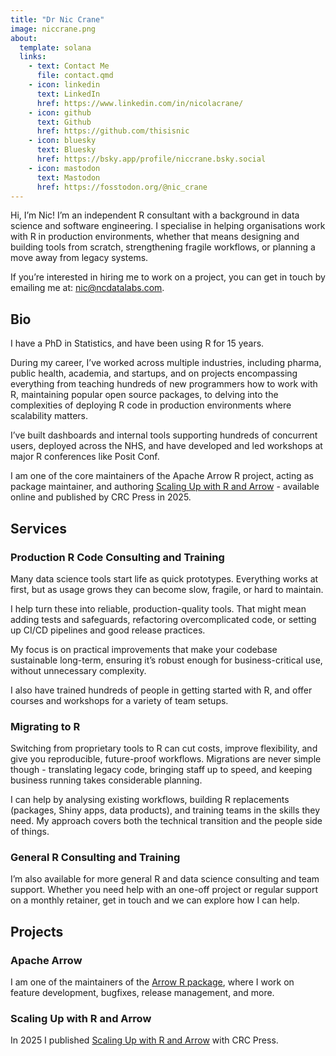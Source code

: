```yaml
---
title: "Dr Nic Crane"
image: niccrane.png
about:
  template: solana
  links:
    - text: Contact Me
      file: contact.qmd
    - icon: linkedin
      text: LinkedIn
      href: https://www.linkedin.com/in/nicolacrane/
    - icon: github
      text: Github
      href: https://github.com/thisisnic
    - icon: bluesky
      text: Bluesky
      href: https://bsky.app/profile/niccrane.bsky.social
    - icon: mastodon
      text: Mastodon
      href: https://fosstodon.org/@nic_crane
---
```


Hi, I'm Nic! I'm an independent R consultant with a background in data science and software engineering. I specialise in helping organisations work with R in production environments, whether that means designing and building tools from scratch, strengthening fragile workflows, or planning a move away from legacy systems.

If you're interested in hiring me to work on a project, you can get in touch by emailing me at: [nic@ncdatalabs.com](mailto:nic@ncdatalabs.com).

## Bio

I have a PhD in Statistics, and have been using R for 15 years.

During my career, I've worked across multiple industries, including pharma, public health, academia, and startups, and on projects encompassing everything from teaching hundreds of new programmers how to work with R, maintaining popular open source packages, to delving into the complexities of deploying R code in production environments where scalability matters.

I've built dashboards and internal tools supporting hundreds of concurrent users, deployed across the NHS, and have developed and led workshops at major R conferences like Posit Conf.

I am one of the core maintainers of the Apache Arrow R project, acting as package maintainer, and authoring [Scaling Up with R and Arrow](arrowrbook.com) - available online and published by CRC Press in 2025.

## Services

### Production R Code Consulting and Training

Many data science tools start life as quick prototypes. Everything works at first, but as usage grows they can become slow, fragile, or hard to maintain.

I help turn these into reliable, production-quality tools. That might mean adding tests and safeguards, refactoring overcomplicated code, or setting up CI/CD pipelines and good release practices.

My focus is on practical improvements that make your codebase sustainable long-term, ensuring it's robust enough for business-critical use, without unnecessary complexity.

I also have trained hundreds of people in getting started with R, and offer courses and workshops for a variety of team setups.

### Migrating to R

Switching from proprietary tools to R can cut costs, improve flexibility, and give you reproducible, future-proof workflows.  Migrations are never simple though - translating legacy code, bringing staff up to speed, and keeping business running takes considerable planning.

I can help by analysing existing workflows, building R replacements (packages, Shiny apps, data products), and training teams in the skills they need. My approach covers both the technical transition and the people side of things.

### General R Consulting and Training

I'm also available for more general R and data science consulting and team support.  Whether you need help with an one-off project or regular support on a monthly retainer, get in touch and we can explore how I can help. 

## Projects

### Apache Arrow

I am one of the maintainers of the [Arrow R package](https://arrow.apache.org/docs/r/), where I work on feature development, bugfixes, release management, and more.

### Scaling Up with R and Arrow

In 2025 I published [Scaling Up with R and Arrow](https://arrowrbook.com/) with CRC Press.
